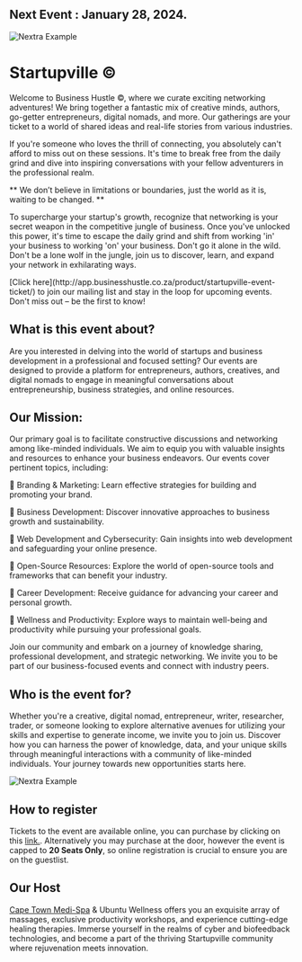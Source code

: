 

## Next Event : January 28, 2024. 

<Bleed>![Nextra Example](../public/villageindaba.gif)</Bleed>

# Startupville ©

Welcome to Business Hustle ©, where we curate exciting networking adventures! We bring together a fantastic mix of creative minds, authors, go-getter entrepreneurs, digital nomads, and more. Our gatherings are your ticket to a world of shared ideas and real-life stories from various industries.

If you're someone who loves the thrill of connecting, you absolutely can't afford to miss out on these sessions. It's time to break free from the daily grind and dive into inspiring conversations with your fellow adventurers in the professional realm.
 

<Bleed>
  <div style={{ border: '1px solid #888', padding: '4rem 2.5rem', textAlign: 'center' }}>
   ** We don’t believe in limitations or boundaries, just the world as it is, waiting to be changed. **
   
  </div>
</Bleed>

To supercharge your startup's growth, recognize that networking is your secret weapon in the competitive jungle of business. Once you've unlocked this power, it's time to escape the daily grind and shift from working 'in' your business to working 'on' your business. Don't go it alone in the wild. Don't be a lone wolf in the jungle, join us to discover, learn, and expand your network in exhilarating ways.

<Callout>
[Click here](http://app.businesshustle.co.za/product/startupville-event-ticket/) to join our mailing list and stay in the loop for upcoming events. Don't miss out – be the first to know!
</Callout>


## What is this event about?

Are you interested in delving into the world of startups and business development in a professional and focused setting? Our events are designed to provide a platform for entrepreneurs, authors, creatives, and digital nomads to engage in meaningful conversations about entrepreneurship, business strategies, and online resources.

## Our Mission:

Our primary goal is to facilitate constructive discussions and networking among like-minded individuals. We aim to equip you with valuable insights and resources to enhance your business endeavors. Our events cover pertinent topics, including:

🌟 Branding & Marketing: Learn effective strategies for building and promoting your brand.

🌟 Business Development: Discover innovative approaches to business growth and sustainability.

🌟 Web Development and Cybersecurity: Gain insights into web development and safeguarding your online presence.

🌟 Open-Source Resources: Explore the world of open-source tools and frameworks that can benefit your industry.

🌟 Career Development: Receive guidance for advancing your career and personal growth.

🌟 Wellness and Productivity: Explore ways to maintain well-being and productivity while pursuing your professional goals.

Join our community and embark on a journey of knowledge sharing, professional development, and strategic networking. We invite you to be part of our business-focused events and connect with industry peers.

## Who is the event for?

Whether you're a creative, digital nomad, entrepreneur, writer, researcher, trader, or someone looking to explore alternative avenues for utilizing your skills and expertise to generate income, we invite you to join us. Discover how you can harness the power of knowledge, data, and your unique skills through meaningful interactions with a community of like-minded individuals. Your journey towards new opportunities starts here.

<Bleed>![Nextra Example](../public/aloo999.gif)</Bleed> 

## How to register

Tickets to the event are available online, you can purchase by clicking on this [link.](http://app.businesshustle.co.za/product/startupville-event-ticket/). Alternatively you may purchase at the door, however the event is capped to **20 Seats Only**, so online registration is crucial to ensure you are on the guestlist.

## Our Host 

[Cape Town Medi-Spa](https://ubuntuwellness.com/) & Ubuntu Wellness offers you an exquisite array of massages, exclusive productivity workshops, and experience cutting-edge healing therapies. Immerse yourself in the realms of cyber and biofeedback technologies, and become a part of the thriving Startupville community where rejuvenation meets innovation. 


<Bleed></Bleed> 




